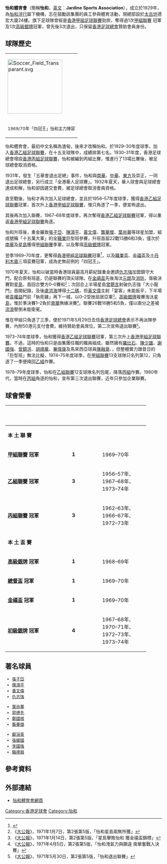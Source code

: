 {{Infobox football club
| clubname = 怡和
| image    = 
| fullname = 怡和體育會
| nickname = 
| founded  = 1929
| ground   = 
| city     = [[香港|香港]]
| capacity = 
| chairman = 
| manager  = 
| league   = 已退出
| season   = 
| position = 
}}

'''怡和體育會'''（簡稱'''怡和'''，[[英文|英文]]：'''Jardine Sports Association'''），成立於1929年，為[[怡和洋行|怡和洋行]]屬下機構，志在鼓勵該集團的員工參與體育活動，現總部設於[[太古坊|太古坊]]德宏大廈24樓。旗下足球隊曾經是[[香港甲組足球聯賽|香港甲組足球聯賽]]勁旅，奪得過1次[[香港甲組足球聯賽|甲組聯賽]] 冠軍及1次[[香港足球高級銀牌賽|高級銀牌]]冠軍，曾先後3次退出，只保留[[香港足球總會|香港足球總會]]贊助會員身份。

== 球隊歷史 ==
{| style="float: right; width: 160px; border: #99B3FF solid 1px"
|-----
| <div style="position: relative;">
[[File:Soccer_Field_Transparant.svg|175px]]
{{Image label|x=0.22|y=0.06|scale=350|text=<font size=1 color="Black">'''[[郭德先|郭德先]]'''</font>}}
{{Image label|x=0.13|y=0.16|scale=350|text=<font size=1 color="Maroon">'''[[駱德輝|駱德輝]]'''</font>}}
{{Image label|x=0.30|y=0.16|scale=350|text=<font size=1 color="Maroon">'''[[鄭潤如|鄭潤如]]'''</font>}} 	 
{{Image label|x=0.05|y=0.31|scale=350|text=<font size=1 color="Navy">'''[[黃文偉|黃文偉]]'''</font>}} 	
{{Image label|x=0.22|y=0.31|scale=350|text=<font size=1 color="Navy">'''[[龔華傑|龔華傑]]'''</font>}} 	 
{{Image label|x=0.37|y=0.31|scale=350|text=<font size=1 color="Navy">'''[[陳鴻平|陳鴻平]]'''</font>}}
{{Image label|x=0.05|y=0.57|scale=350|text=<font size=1 color="White">'''[[李國強|李國強]]'''</font>}}
{{Image label|x=0.13|y=0.46|scale=350|text=<font size=1 color="White">'''[[鄭國根|鄭國根]]'''</font>}}
{{Image label|x=0.22|y=0.57|scale=350|text=<font size=1 color="White">'''[[張子岱|張子岱]]'''</font>}} 	
{{Image label|x=0.30|y=0.46|scale=350|text=<font size=1 color="White">'''[[張耀國|張耀國]]'''</font>}} 	 
{{Image label|x=0.37|y=0.57|scale=350|text=<font size=1 color="White">'''[[鄺演英|鄺演英]]'''</font>}}	
</div> 	 
|-----
| <small>1969/70年「四冠王」怡和主力陣容</small>
|}
怡和體育會，最初中文名稱為渣甸，後來才改稱怡和。於1929–30年度球季，加入[[香港乙組足球聯賽|香港乙組足球聯賽]]，在十五支球隊中，成績排第七名。1930–31年度，香港足球總會增設[[香港丙組足球聯賽|香港丙組足球聯賽]]，怡和被編到丙組比賽，惟進行了13場比賽後，被足球總會取消資格。

1931年，發生「五華會退出足總」事件，怡和與[[南華足球隊|南華]]、[[中華體育會|中華]]、[[東方足球隊|東方]]及崇正，一同退出足球總會，另行成立「全港華人足球賽」。1932年夏天，華人球會與足球總會達成和解，怡和卻因遲交會費，被足球總會取消會員資格。

直至戰後，怡和才再次加入足球總會，並且於1956–57年度球季，獲得[[香港乙組足球聯賽|香港乙組足球聯賽]]冠軍，首次升上[[香港甲組足球聯賽|香港甲組足球聯賽]]，惟只角逐了一季，便宣佈退出。

其後再次加入聯賽，1967–68年度球季，再次奪得[[香港乙組足球聯賽|香港乙組足球聯賽]]冠軍，得以重返[[香港甲組足球聯賽|香港甲組足球聯賽]]角逐。

怡和升班後，重金羅致[[張子岱|張子岱]]、[[陳鴻平|陳鴻平]]、[[黃文偉|黃文偉]]、[[龔華傑|龔華傑]]、[[葉尚華|葉尚華]]等球星加盟，組成號稱「十五萬大軍」的全[[職業|職業]]巨型班參賽，升班首屆22戰13勝6和3負，僅次於[[南華足球隊|南華]]及[[星島體育會|星島]]獲得[[香港甲組足球聯賽|甲組聯賽]]季軍，以及奪得[[香港足球高級銀牌賽|高級銀牌]]冠軍。

翌季1969–70年度，更奪得[[香港甲組足球聯賽|香港甲組足球聯賽]]冠軍<ref>{{Cite web |url=http://www.hkfa.com/zh-hk/load_page.php?pid=93 |title=歷屆聯賽冠軍盟主名錄 |accessdate=2009-10-04 |archive-date=2008-12-05 |archive-url=https://web.archive.org/web/20081205200343/http://www.hkfa.com/zh-hk/load_page.php?pid=93 |dead-url=no }}</ref>，以及[[香港足球總督盃|職業盃]]、[[金禧盃|金禧盃]]及[[士丹利木盾|士丹利木盾]]三項盃賽冠軍，成為史無前例的「四冠王」。

1970年夏天，怡和以破當時香港球員最高月薪紀錄重金邀請[[仇志強|仇志強]]加盟鎮守大門，配合原有班底，仍是聯賽的頂尖球隊。在[[金禧盃|金禧盃]]先後淘汰[[元朗區體育會足球隊|元朗]]及[[消防足球隊|消防]]，晉級決賽對[[星島體育會|星島]]，首回合雙方0–0賽和<small><ref>《[[大公報|大公報]]》，1971年1月7日，第2張第5版，「怡和星島兩無所獲」</ref></small>；次回合上半場星島[[曾聰言|曾聰言]]射破仇志強「大小龍門」首開紀錄，及後[[盧洪海|盧洪海]]博得[[十二碼|十二碼]]，但[[黃文偉|黃文偉]]主射「宴客」未能扳平，下半場被[[袁權益|袁權益]]門前「執死雞」再下一城，以0–2受挫屈居亞軍<small><ref>《[[大公報|大公報]]》，1971年1月14日，第2張第5版，「星島擊敗怡和 獲金禧盃錦標」</ref></small>。[[香港足球高級銀牌賽|高級銀牌]]複賽淘汰[[星島體育會|星島]]，惟於準決賽1–2負於[[南華足球隊|南華]]無緣決賽<small><ref>《[[大公報|大公報]]》，1971年4月5日，第2張第5版，「怡和洩氣力與願違 南華奮戰入決賽」</ref></small>。聯賽26戰16勝5和5負，僅以兩分之差被[[香港流浪足球會|流浪]]壓倒未能衛冕。

惟在甲組只角逐了三季，便於1971年5月29日去信[[香港足球總會|香港足球總會]]表示不再派隊參賽，內附50港元支付會費，維持贊助會員席位，第二次宣佈退出聯賽<small><ref>《[[大公報|大公報]]》，1971年5月30日，第2張第5版，「怡和退出聯賽」</ref></small>。

1973–74年度球季，怡和獲得[[香港乙組足球聯賽|香港乙組足球聯賽]]冠軍，第三次升上[[香港甲組足球聯賽|香港甲組足球聯賽]]。不過，這時的怡和只是由集團任職的職員組成，雖然擁有[[羅灶石|羅灶石]]、[[陳少雄|陳少雄]]、[[謝國強|謝國強]]、[[曾鏡洪|曾鏡洪]]、[[胡順華|胡順華]]、[[畢偉康|畢偉康]]及馬來西亞球員[[陳融章|陳融章]]、，但整體實力跟昔日的「巨型班」無法比擬，1974–75年度球季，在[[香港甲組足球聯賽|甲組聯賽]]13支球隊只名列第12，只角逐了一季便降回[[香港乙組足球聯賽|乙組]]作賽。

1978–79年度球季，怡和在[[香港乙組足球聯賽|乙組聯賽]]12支球隊名列包尾，降落[[香港丙組足球聯賽|丙組]]作賽。1980年代，當時在[[香港丙組足球聯賽|丙組]]角逐的怡和，宣布第三次退出聯賽，近年只參加企業聯賽。

== 球會榮譽 ==
{| width=75% 
|- bgcolor=#0055A3
!width=30%|<font color="white"> '''榮譽'''
!width=5%|<font color="white"> '''次數'''
!!width=40%|<font color="white"> '''年度'''
|-
!colspan=6 bgcolor=#EFEFEF| '''本   土   聯   賽'''
|- bgcolor=#D0E7FF
|'''[[香港甲組足球聯賽|甲組聯賽]] 冠軍'''
|align=center|'''1'''
|1969–70年
|- bgcolor=#D0E7FF 
|'''[[香港乙組足球聯賽|乙組聯賽]] 冠軍'''
|align=center|'''3'''
|1956–57年、1967–68年、1973–74年
|- bgcolor=#D0E7FF
|'''[[香港丙組足球聯賽|丙組聯賽]] 冠軍'''
|align=center|'''3'''
|1962–63年、1966–67年、1972–73年
|-
!colspan=6 bgcolor=#EFEFEF| '''本   土   盃   賽'''
|- bgcolor=#D0E7FF
|'''[[香港足球高級銀牌賽|高級銀牌]] 冠軍'''
|align=center|'''1'''
|1968–69年
|- bgcolor=#D0E7FF
|'''[[香港足球總督盃|總督盃]] 冠軍'''
|align=center|'''1'''
|1969–70年
|- bgcolor=#D0E7FF
|'''[[香港足球金禧盃|金禧盃]] 冠軍'''
|align=center|'''1'''
|1969–70年
|- bgcolor=#D0E7FF
|'''[[香港足球初級銀牌賽|初級銀牌]] 冠軍'''
|align=center|'''4'''
|1967–68年、1970–71年、1972–73年、1973–74年
|}

==著名球員==
<div style="font-size: small">
{{col-begin}}
{{col-3}}
* [[張子岱|張子岱]]
* [[陳鴻平|陳鴻平]]
* [[黃文偉|黃文偉]]
* [[仇志強|仇志強]]
{{col-3}}
* [[葉尚華|葉尚華]]
* [[郭德先|郭德先]]
* [[鄭國根|鄭國根]]
* [[龔華傑|龔華傑]]
{{col-3}}
* [[鄺演英|鄺演英]]
* [[張耀國|張耀國]]
* [[李國強|李國強]]
* [[駱德興|駱德興]]
{{col-end}}
</div>

== 參考資料 ==
<div class="references-small">
<references/>
</div>

== 外部連結 ==
*[https://web.archive.org/web/20091010034034/http://www.jardines-jsa.com/tc_chi/general.php 怡和體育會網頁]

{{怡和洋行}}

[[Category:香港足球會|Category:香港足球會]]
[[Category:怡和|Category:怡和]]